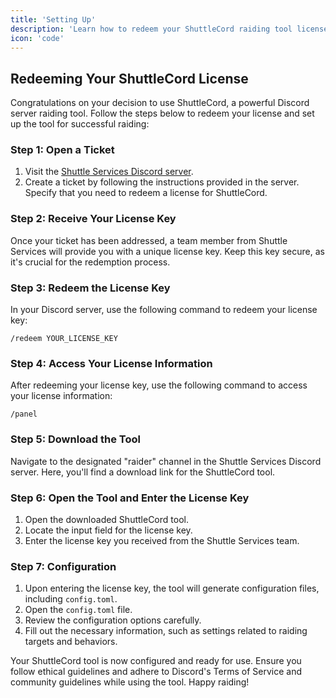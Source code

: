 ```yaml
---
title: 'Setting Up'
description: 'Learn how to redeem your ShuttleCord raiding tool license and set up the tool.'
icon: 'code'
---
```


## Redeeming Your ShuttleCord License

Congratulations on your decision to use ShuttleCord, a powerful Discord server raiding tool. Follow the steps below to redeem your license and set up the tool for successful raiding:

### Step 1: Open a Ticket

1. Visit the [Shuttle Services Discord server](https://discord.gg/shuttle-services).
2. Create a ticket by following the instructions provided in the server. Specify that you need to redeem a license for ShuttleCord.

### Step 2: Receive Your License Key

Once your ticket has been addressed, a team member from Shuttle Services will provide you with a unique license key. Keep this key secure, as it's crucial for the redemption process.

### Step 3: Redeem the License Key

In your Discord server, use the following command to redeem your license key:
```
/redeem YOUR_LICENSE_KEY
```

### Step 4: Access Your License Information

After redeeming your license key, use the following command to access your license information:
```
/panel
```

### Step 5: Download the Tool

Navigate to the designated "raider" channel in the Shuttle Services Discord server. Here, you'll find a download link for the ShuttleCord tool.

### Step 6: Open the Tool and Enter the License Key

1. Open the downloaded ShuttleCord tool.
2. Locate the input field for the license key.
3. Enter the license key you received from the Shuttle Services team.

### Step 7: Configuration

1. Upon entering the license key, the tool will generate configuration files, including `config.toml`.
2. Open the `config.toml` file.
3. Review the configuration options carefully.
4. Fill out the necessary information, such as settings related to raiding targets and behaviors.

Your ShuttleCord tool is now configured and ready for use. Ensure you follow ethical guidelines and adhere to Discord's Terms of Service and community guidelines while using the tool. Happy raiding!
